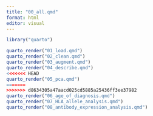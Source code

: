 ```yaml
---
title: "00_all.qmd"
format: html
editor: visual
---
```


```r
library("quarto")
```

```r
quarto_render("01_load.qmd")
quarto_render("02_clean.qmd")
quarto_render("03_augment.qmd")
quarto_render("04_describe.qmd")
<<<<<<< HEAD
quarto_render("05_pca.qmd")
=======
>>>>>>> d8634305a47aacd025cd5885a25436ff3ee37982
quarto_render("06_age_of_diagnosis.qmd")
quarto_render("07_HLA_allele_analysis.qmd")
quarto_render("08_antibody_expression_analysis.qmd")
```
